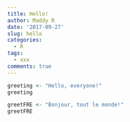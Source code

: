 ```yaml
---
title: Hello!
author: Maddy R
date: '2017-09-27'
slug: hello
categories:
  - R
tags:
  - xxx
comments: true
---
```


```r
greeting <- "Hello, everyone!"
greeting
```

```r
greetFRE <- "Bonjour, tout le monde!"
greetFRE
```

